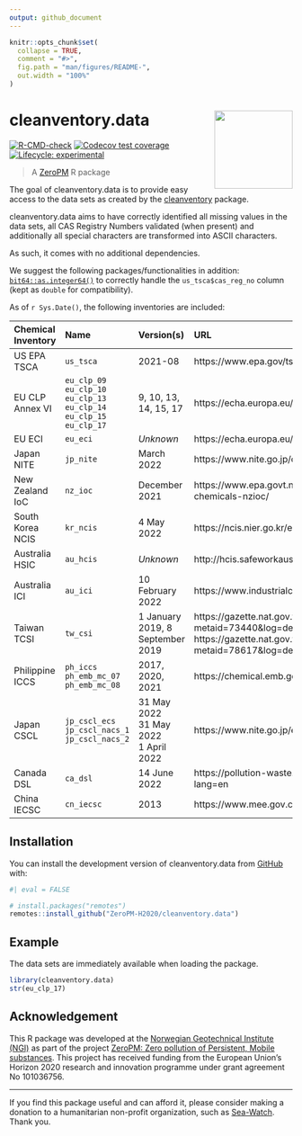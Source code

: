 ```yaml
---
output: github_document
---
```


<!-- README.md is generated from README.Rmd. Please edit that file -->

```r
knitr::opts_chunk$set(
  collapse = TRUE,
  comment = "#>",
  fig.path = "man/figures/README-",
  out.width = "100%"
)
```

# cleanventory.data <img src="man/figures/logo.svg" align="right" height="139" />

<!-- badges: start -->
[![R-CMD-check](https://github.com/RaoulWolf/cleanventory.data/workflows/R-CMD-check/badge.svg)](https://github.com/RaoulWolf/cleanventory.data/actions)
[![Codecov test coverage](https://codecov.io/gh/RaoulWolf/cleanventory.data/branch/master/graph/badge.svg)](https://app.codecov.io/gh/RaoulWolf/cleanventory.data?branch=master)
[![Lifecycle: experimental](https://img.shields.io/badge/lifecycle-experimental-orange.svg)](https://lifecycle.r-lib.org/articles/stages.html#experimental)
<!-- badges: end -->

> A [ZeroPM](https://zeropm.eu/) R package

The goal of cleanventory.data is to provide easy access to the data sets as 
created by the [cleanventory](https://github.com/RaoulWolf/cleanventory) 
package. 


cleanventory.data aims to have correctly identified all missing values in the 
data sets, all CAS Registry Numbers validated (when present) and additionally 
all special characters are transformed into ASCII characters. 

As such, it comes with no additional dependencies.

We suggest the following packages/functionalities in addition: 
[`bit64::as.integer64()`](https://cran.r-project.org/web/packages/bit64) to 
correctly handle the `us_tsca$cas_reg_no` column (kept as `double` for 
compatibility).

As of `r Sys.Date()`, the following inventories are included: 

| Chemical Inventory | Name   | Version(s)            | URL                                                                               |
|:------------------ |:------ |:--------------------- |:--------------------------------------------------------------------------------- |
| US EPA TSCA        | `us_tsca` | 2021-08               | https://www.epa.gov/tsca-inventory                                                |
| EU CLP Annex VI    | `eu_clp_09`</br>`eu_clp_10`</br>`eu_clp_13`</br>`eu_clp_14`</br>`eu_clp_15`</br>`eu_clp_17` | 9, 10, 13, 14, 15, 17 | https://echa.europa.eu/en/information-on-chemicals/annex-vi-to-clp                |
| EU ECI             | `eu_eci`   | *Unknown*             | https://echa.europa.eu/information-on-chemicals/ec-inventory                      |
| Japan NITE         | `jp_nite` | March 2022            | https://www.nite.go.jp/chem/english/ghs/ghs_download.html                         |
| New Zealand IoC    | `nz_ioc`  | December 2021         | https://www.epa.govt.nz/database-search/new-zealand-inventory-of-chemicals-nzioc/ |
| South Korea NCIS   | `kr_ncis` | 4 May 2022            | https://ncis.nier.go.kr/en/mttrList.do                                            |
| Australia HSIC     | `au_hcis` | *Unknown*             | http://hcis.safeworkaustralia.gov.au/HazardousChemical                            |
| Australia ICI      | `au_ici`  | 10 February 2022      | https://www.industrialchemicals.gov.au/search-inventory                           |
| Taiwan TCSI        | `tw_csi` | 1 January 2019, 8 September 2019 | https://gazette.nat.gov.tw/egFront/detail.do?metaid=73440&log=detailLog, https://gazette.nat.gov.tw/egFront/detail.do?metaid=78617&log=detailLog |
| Philippine ICCS    | `ph_iccs`</br>`ph_emb_mc_07`</br>`ph_emb_mc_08`  | 2017, 2020, 2021      | https://chemical.emb.gov.ph/?page_id=138 |
| Japan CSCL         | `jp_cscl_ecs`</br>`jp_cscl_nacs_1`</br>`jp_cscl_nacs_2` | 31 May 2022</br>31 May 2022</br>1 April 2022 | https://www.nite.go.jp/en/chem/chrip/chrip_search/sltLst|
| Canada DSL         | `ca_dsl`   | 14 June 2022          | https://pollution-waste.canada.ca/substances-search/Substance?lang=en |
| China IECSC        | `cn_iecsc` | 2013                  | https://www.mee.gov.cn/gkml/hbb/bgg/201301/t20130131_245810.htm |


## Installation

You can install the development version of cleanventory.data from 
[GitHub](https://github.com/) with:

```r
#| eval = FALSE

# install.packages("remotes")
remotes::install_github("ZeroPM-H2020/cleanventory.data")
```


## Example

The data sets are immediately available when loading the package. 

```r
library(cleanventory.data)
str(eu_clp_17)
```

## Acknowledgement

This R package was developed at the 
[Norwegian Geotechnical Institute (NGI)](https://www.ngi.no/eng) as part of the 
project 
[ZeroPM: Zero pollution of Persistent, Mobile substances](https://zeropm.eu/). 
This project has received funding from the European Union's Horizon 2020 
research and innovation programme under grant agreement No 101036756.

---

If you find this package useful and can afford it, please consider making a 
donation to a humanitarian non-profit organization, such as 
[Sea-Watch](https://sea-watch.org/en/). Thank you. 
